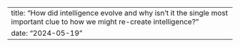 ---
title: "How did intelligence evolve and why isn't it the single most important clue to how we might re-create intelligence?"
date: "2024-05-19"
---